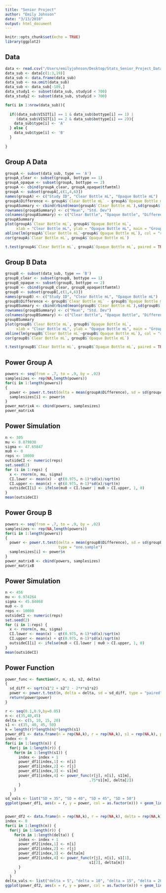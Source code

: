 ```yaml
---
title: "Senior Project"
author: "Emily Johnson"
date: "3/13/2018"
output: html_document
---
```


```r
knitr::opts_chunk$set(echo = TRUE)
library(ggplot2)
```

## Data 


```r
data <- read.csv("/Users/emilyjohnson/Desktop/Stats_Senior_Project_Data.csv", header = TRUE)
data_sub <- data[c(1:3,19)]
data_sub <- data.frame(data_sub)
data_sub <- na.omit(data_sub)
data_sub <- data_sub[-109,]
data_study1 <- subset(data_sub, studyid < 700)
data_study2 <- subset(data_sub, studyid > 700)

for(i in 1:nrow(data_sub)){
  
  if((data_sub$VISIT[i] == 1 & data_sub$bottype[i] == 1) | 
     (data_sub$VISIT[i] == 2 & data_sub$bottype[i] == 2)){
    data_sub$type[i] <- 'A'
  } else {
    data_sub$type[i] <- 'B'
  }
  
}


```


## Group A Data
```r
groupA <- subset(data_sub, type == 'A')
groupA_clear <- subset(groupA, bottype == 1)
groupA_opaque <- subset(groupA, bottype == 2)
groupA <- cbind(groupA_clear, groupA_opaque$tfamtml)
groupA <- subset(groupA[,c(1,4,6)])
names(groupA) <- c("Study ID", "Clear Bottle mL", "Opaque Bottle mL")
groupA$Difference <- groupA$`Clear Bottle mL` - groupA$`Opaque Bottle mL`
groupASummary <- cbind(rbind(mean(groupA$`Clear Bottle mL`),sd(groupA$`Clear Bottle mL`)),rbind(mean(groupA$`Opaque Bottle mL`), sd(groupA$`Opaque Bottle mL`)),rbind(mean(groupA$Difference),sd(groupA$Difference)))
rownames(groupASummary) <- c("Mean", "Std. Dev")
colnames(groupASummary) <- c("Clear Bottle", "Opaque Bottle", "Difference")
groupASummary
plot(groupA$`Clear Bottle mL`, groupA$`Opaque Bottle mL`, 
     xlab = "Clear Bottle mL", ylab = "Opaque Bottle mL", main = "Group A", pch = 20)
abline(lm(groupA$`Clear Bottle mL`~groupA$`Opaque Bottle mL`), col = "red")
cor(groupA$`Clear Bottle mL`, groupA$`Opaque Bottle mL`)

t.test(groupA$`Clear Bottle mL`, groupA$`Opaque Bottle mL`, paired = TRUE)

```

## Group B Data
```r
groupB <- subset(data_sub, type == 'B')
groupB_clear <- subset(groupB, bottype == 1)
groupB_opaque <- subset(groupB, bottype == 2)
groupB <- cbind(groupB_clear, groupB_opaque$tfamtml)
groupB <- subset(groupB[,c(1,4,6)])
names(groupB) <- c("Study ID", "Clear Bottle mL", "Opaque Bottle mL")
groupB$Difference <- groupB$`Clear Bottle mL` - groupB$`Opaque Bottle mL`
groupBSummary <- cbind(rbind(mean(groupB$`Clear Bottle mL`),sd(groupB$`Clear Bottle mL`)),rbind(mean(groupB$`Opaque Bottle mL`), sd(groupB$`Opaque Bottle mL`)),rbind(mean(groupB$Difference),sd(groupB$Difference)))
rownames(groupBSummary) <- c("Mean", "Std. Dev")
colnames(groupBSummary) <- c("Clear Bottle", "Opaque Bottle", "Difference")
groupBSummary
plot(groupB$`Clear Bottle mL`, groupB$`Opaque Bottle mL`, 
     xlab = "Clear Bottle mL", ylab = "Opaque Bottle mL", main = "Group B", pch = 20)
abline(lm(groupB$`Clear Bottle mL`~groupB$`Opaque Bottle mL`), col = "red")
cor(groupB$`Clear Bottle mL`, groupB$`Opaque Bottle mL`)

t.test(groupB$`Clear Bottle mL`, groupB$`Opaque Bottle mL`, paired = TRUE)

```

## Power Group A

```r
powers <- seq(from = .7, to = .9, by = .02)
samplesizes <- rep(NA,length(powers))
for(i in 1:length(powers))
{
  power <- power.t.test(delta = mean(groupA$Difference), sd = sd(groupA$Difference), power = powers[i], type = "one.sample")
  samplesizes[i] <- power$n  
}
power_matrixA <- cbind(powers, samplesizes)
power_matrixA
```

## Power Simulation

```r
n <- 305
mu <- 8.879838
sigma <- 47.65847
mu0 <- 0
reps <- 10000
outsideCI <- numeric(reps)
set.seed(2)
for (i in 1:reps) {
  x <- rnorm(n, mu, sigma)
  CI.lower <- mean(x) - qt(0.975, n-1)*sd(x)/sqrt(n)
  CI.upper <- mean(x) + qt(0.975, n-1)*sd(x)/sqrt(n)
  outsideCI[i] <- ifelse(mu0 < CI.lower | mu0 > CI.upper, 1, 0)
}
mean(outsideCI)
```

## Power Group B

```r
powers <- seq(from = .7, to = .9, by = .02)
samplesizes <- rep(NA,length(powers))
for(i in 1:length(powers))
{
  power <- power.t.test(delta = mean(groupB$Difference), sd = sd(groupB$Difference), power = powers[i], 
                        type = "one.sample")
  samplesizes[i] <- power$n  
}
power_matrixB <- cbind(powers, samplesizes)
power_matrixB

```

## Power Simulation

```r
n <- 456
mu <- 6.974264
sigma <- 45.84868
mu0 <- 0
reps <- 10000
outsideCI <- numeric(reps)
set.seed(2)
for (i in 1:reps) {
  x <- rnorm(n, mu, sigma)
  CI.lower <- mean(x) - qt(0.975, n-1)*sd(x)/sqrt(n)
  CI.upper <- mean(x) + qt(0.975, n-1)*sd(x)/sqrt(n)
  outsideCI[i] <- ifelse(mu0 < CI.lower | mu0 > CI.upper, 1, 0)
}
mean(outsideCI)
```

## Power Function

```r
power_func <- function(r, n, s1, s2, delta)
{
  sd_diff <- sqrt(s1^2 + s2^2 - 2*r*s1*s2)
  power <- power.t.test(n, delta = delta, sd = sd_diff, type = "paired")
  return(power$power)
}

r <- seq(0.1,0.9,by=0.05)
n <- c(35,40,45)
delta <- c(5, 10, 15, 20)
s1 <- c(35, 40, 45, 50)
k = length(r)*length(n)*length(s1)
power_df1 <- data.frame(n = rep(NA,k), r = rep(NA,k), s1 = rep(NA,k), power = rep(NA,k))
index <- 0
for(i in 1:length(n)) {
  for(j in 1:length(r)) {
    for(m in 1:length(s1)) {
      index <- index + 1
      power_df1[index,1] <- n[i]
      power_df1[index,2] <- r[j]
      power_df1[index,3] <- s1[m]
      power_df1[index,4] <- power_func(r[j], n[i], s1[m], 
                                      .75*s1[m], delta[2])
      }
    } 
  }
sd_vals <- list("SD = 35", "SD = 40", "SD = 45", "SD = 50")
ggplot(power_df1, aes(x = r, y = power, col = as.factor(n))) + geom_line() + facet_wrap( ~ s1, ncol = 2, labeller = label_both) + xlab("Correlation") + ylab("Power")  + labs(col = "Sample Size")


power_df2 <- data.frame(n = rep(NA,k), r = rep(NA,k), delta = rep(NA,k), power = rep(NA,k))
index <- 0
for(i in 1:length(n)) {
  for(j in 1:length(r)) {
    for(m in 1:length(delta)) {
      index <- index + 1
      power_df2[index,1] <- n[i]
      power_df2[index,2] <- r[j]
      power_df2[index,3] <- delta[m]
      power_df2[index,4] <- power_func(r[j], n[i], s1[1], 
                                      s1[2], delta[m])
      }
    } 
  }
delta_vals <- list("delta = 5", "delta = 10", "delta = 15", "delta = 20")
ggplot(power_df2, aes(x = r, y = power, col = as.factor(n))) + geom_line() + facet_wrap( ~ delta, ncol = 2, labeller = label_both) + xlab("Correlation") + ylab("Power")  + labs(col = "Sample Size")
```
